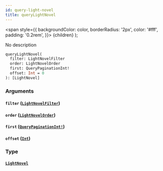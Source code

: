```yaml
---
id: query-light-novel
title: queryLightNovel
---
```


<span
style={{
      backgroundColor: color,
      borderRadius: '2px',
      color: '#fff',
      padding: '0.2rem',
    }}>
{children}
</span>
);

No description

```graphql
queryLightNovel(
  filter: LightNovelFilter
  order: LightNovelOrder
  first: QueryPaginationInt!
  offset: Int = 0
): [LightNovel]

```

### Arguments

#### `filter` ([`LightNovelFilter`](/docs/schema/inputs/light-novel-filter))

#### `order` ([`LightNovelOrder`](/docs/schema/inputs/light-novel-order))

#### `first` ([`QueryPaginationInt!`](/docs/schema/scalars/query-pagination-int))

#### `offset` ([`Int`](/docs/schema/scalars/int))

### Type

#### [`LightNovel`](/docs/schema/objects/light-novel)
